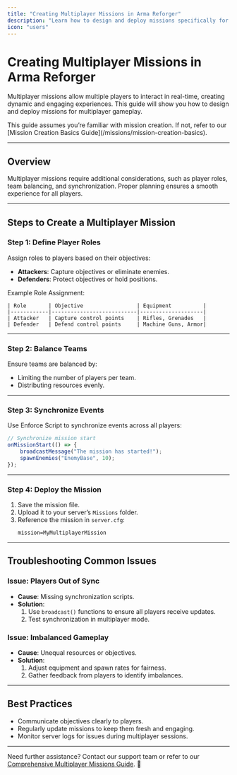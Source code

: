 ```yaml
---
title: "Creating Multiplayer Missions in Arma Reforger"
description: "Learn how to design and deploy missions specifically for multiplayer gameplay in Arma Reforger."
icon: "users"
---
```


# Creating Multiplayer Missions in Arma Reforger  

Multiplayer missions allow multiple players to interact in real-time, creating dynamic and engaging experiences. This guide will show you how to design and deploy missions for multiplayer gameplay.

<Callout type="info">  
This guide assumes you’re familiar with mission creation. If not, refer to our [Mission Creation Basics Guide](/missions/mission-creation-basics).  
</Callout>  

---

## Overview  

Multiplayer missions require additional considerations, such as player roles, team balancing, and synchronization. Proper planning ensures a smooth experience for all players.  

---

## Steps to Create a Multiplayer Mission  

### Step 1: Define Player Roles  
Assign roles to players based on their objectives:  
- **Attackers**: Capture objectives or eliminate enemies.  
- **Defenders**: Protect objectives or hold positions.  

Example Role Assignment:  
```table
| Role       | Objective                 | Equipment          |
|------------|---------------------------|--------------------|
| Attacker   | Capture control points    | Rifles, Grenades   |
| Defender   | Defend control points     | Machine Guns, Armor|
```

---

### Step 2: Balance Teams  
Ensure teams are balanced by:  
- Limiting the number of players per team.  
- Distributing resources evenly.  

---

### Step 3: Synchronize Events  
Use Enforce Script to synchronize events across all players:  

```javascript
// Synchronize mission start
onMissionStart(() => {
    broadcastMessage("The mission has started!");
    spawnEnemies("EnemyBase", 10);
});
```

---

### Step 4: Deploy the Mission  
1. Save the mission file.  
2. Upload it to your server’s `Missions` folder.  
3. Reference the mission in `server.cfg`:  
   ```properties
   mission=MyMultiplayerMission
   ```

---

## Troubleshooting Common Issues  

### Issue: Players Out of Sync  
- **Cause**: Missing synchronization scripts.  
- **Solution**:  
  1. Use `broadcast()` functions to ensure all players receive updates.  
  2. Test synchronization in multiplayer mode.  

### Issue: Imbalanced Gameplay  
- **Cause**: Unequal resources or objectives.  
- **Solution**:  
  1. Adjust equipment and spawn rates for fairness.  
  2. Gather feedback from players to identify imbalances.  

---

## Best Practices  

- Communicate objectives clearly to players.  
- Regularly update missions to keep them fresh and engaging.  
- Monitor server logs for issues during multiplayer sessions.  

---

Need further assistance? Contact our support team or refer to our [Comprehensive Multiplayer Missions Guide](/missions/multiplayer-missions). 🚀  